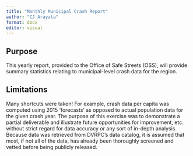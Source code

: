 ```yaml
---
title: "Monthly Municipal Crash Report"
author: "CJ Arayata"
format: docx
editor: visual
---
```


## Purpose

This yearly report, provided to the Office of Safe Streets (OSS), will provide summary statistics relating to municipal-level crash data for the region.

## Limitations

Many shortcuts were taken! For example, crash data per capita was computed using 2015 'forecasts' as opposed to actual population data for the given crash year. The purpose of this exercise was to demonstrate a partial deliverable and illustrate future opportunities for improvement, etc. without strict regard for data accuracy or any sort of in-depth analysis. Because data was retrieved from DVRPC's data catalog, it is assumed that most, if not all of the data, has already been thoroughly screened and vetted before being publicly released.

```r

```

